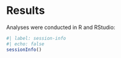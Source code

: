 # Results {.unnumbered}

Analyses were conducted in R and RStudio:

```r
#| label: session-info
#| echo: false
sessionInfo()
```
